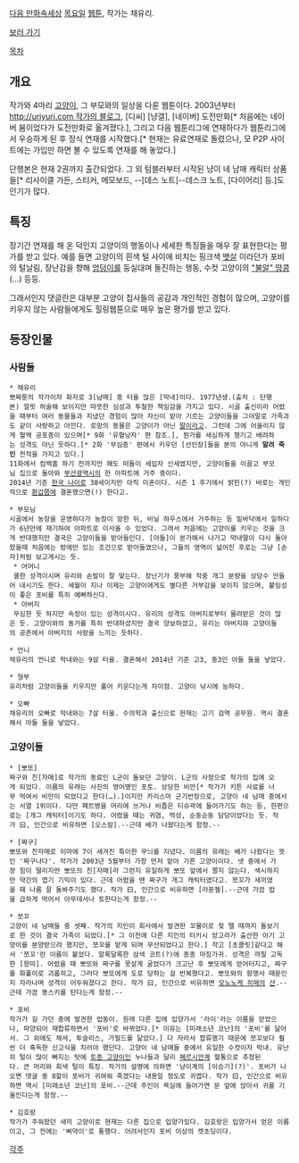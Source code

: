 [[다음 만화속세상]] [[목요일]] [[웹툰]], 작가는 채유리.

[http://cartoon.media.daum.net/webtoon/view/cattoon 보러 가기]

[[목차]]

== 개요 ==
작가와 4마리 [[고양이]], 그 부모와의 일상을 다룬 웹툰이다. 2003년부터 [[http://uriyuri.com 작가의 블로그]], [디씨] [냥갤], [네이버] 도전만화[* 처음에는 네이버 붐이었다가 도전만화로 옮겨졌다.], 그리고 다음 웹툰리그에 연재하다가 웹툰리그에서 우승하게 된 후 정식 연재를 시작했다.[* 현재는 유료연재로 돌렸으나, 모 P2P 사이트에는 가입만 하면 볼 수 있도록 연재를 해 놓았다.]

단행본은 현재 2권까지 출간되었다. 그 외 텀블러부터 시작된 냥이 네 남매 캐릭터 상품들[* 리사이클 가든, 스티커, 메모보드, --[데스 노트]--데스크 노트, [다이어리] 등.]도 인기가 많다.

== 특징 ==
장기간 연재를 해 온 덕인지 고양이의 행동이나 세세한 특징들을 매우 잘 표현한다는 평가를 받고 있다. 예를 들면 고양이의 흰색 털 사이에 비치는 핑크색 [[뱃살]] 이라던가 포비의 털날림, 장난감을 향해 [[엉덩이]]를 둥실대며 돌진하는 행동, 수컷 고양이의 [["불알" 땅콩]](…) 등등.

그래서인지 댓글란은 대부분 고양이 집사들의 공감과 개인적인 경험이 많으며, 고양이를 키우지 않는 사람들에게도 힐링웹툰으로 매우 높은 평가를 받고 있다.

== 등장인물 ==
=== 사람들 ===
 * 채유리
 뽀짜툰의 작가이자 화자로 3[남매] 중 터울 많은 [막내]이다. 1977년생.(출처 : 단행본) 얼핏 허술해 보이지만 따뜻한 심성과 투철한 책임감을 가지고 있다. 시골 출신이라 어렸을 때부터 여러 동물들과 지냈던 경험이 많아 자신이 맡아 기르는 고양이들을 그야말로 가족과도 같이 사랑하고 아낀다. 로망의 동물은 고양이가 아닌 [[말(동물)|말]]이라고. 그런데 그에 어울리지 않게 혈액 공포증이 있으며[* 9화 '유혈낭자' 편 참조.], 뭔가를 세심하게 챙기고 배려하는 성격도 아닌 듯하다.[* 2화 '무심증' 편에서 키우던 [선인장]들을 본의 아니게 '''말려 죽인''' 전적을 가지고 있다.]
 11화에서 컴백홈 하기 전까지만 해도 떠돌이 세입자 신세였지만, 고양이들을 이끌고 부모님 집으로 돌아와 [[부산광역시]]의 한 아파트에 거주 중이다.
 2014년 기준 [[한국 나이]]로 38세이지만 아직 미혼이다. 시즌 1 후기에서 밝힌(?) 바로는 개인적으로 [[환갑]]쯤에 결혼했으면(!) 한다고.

 * 부모님
 시골에서 농장을 운영하다가 농장이 망한 뒤, 비닐 하우스에서 거주하는 등 밑바닥에서 일하다가 6년만에 재기하여 아파트로 이사올 수 있었다. 그래서 처음에는 고양이를 키우는 것을 크게 반대했지만 결국은 고양이들을 받아들인다. [아들]이 분가해서 나가고 막내딸이 다시 돌아왔을때 처음에는 방에만 있는 조건으로 받아들였으나, 그들의 영역이 넓어진 후로는 그냥 [손자]처럼 보고계시는 듯.
  * 어머니
  쿨한 성격이시며 유리와 손발이 잘 맞는다. 장난기가 풍부해 작중 개그 분량을 상당수 만들어 내시기도 한다. 세월이 지나 이제는 고양이에게도 별다른 거부감을 보이지 않으며, 붙임성이 좋은 포비를 특히 예뻐하신다.
  * 아버지
  무심한 듯 하지만 속정이 있는 성격이시다. 유리의 성격도 아버지로부터 물려받은 것이 많은 듯. 고양이와의 동거를 특히 반대하셨지만 결국 양보하셨고, 유리는 아버지와 고양이들의 공존에서 아버지의 사랑을 느끼는 듯하다.

 * 언니
 채유리의 언니로 막내와는 9살 터울. 결혼해서 2014년 기준 고3, 중3인 아들 둘을 낳았다.

 * 형부
 유리처럼 고양이들을 키우지만 풀어 키운다는게 차이점. 고양이 낚시에 능하다.

 * 오빠
 채유리의 오빠로 막내와는 7살 터울. 수의학과 출신으로 현재는 고기 검역 공무원. 역시 결혼해서 아들 둘을 낳았다.

=== 고양이들 ===
 * [뽀또]
 짜구와 친[자매]로 작가의 동료인 L군이 돌보던 고양이. L군의 사정으로 작가의 집에 오게 되었다. 이름의 유래는 사진의 영어명인 포토. 상당한 비만[* 작가가 키튼 사료를 너무 먹여서 비만이 되었다고 한다(…).]이지만 카리스마 군기반장으로, 고양이 네 남매 중에서는 서열 1위이다. 다만 페트병을 머리에 쓰거나 비좁은 티슈곽에 들어가기도 하는 등, 한편으로는 [개그 캐릭터]이기도 하다. 어렸을 때는 귀염, 먹성, 순둥순둥 담당이었다는 듯. 작가 曰, 인간으로 비유하면 [오스칼].--근데 배가 나왔다는게 함정.--

 * [짜구]
 뽀또와 친자매로 이마에 7이 새겨진 특이한 무늬를 지녔다. 이름의 유래는 배가 나왔다는 뜻인 '짜구나다'. 작가가 2003년 5월부터 가장 먼저 맡아 기른 고양이이다. 넷 중에서 가장 힘이 딸리지만 뽀또의 친[자매]라 그런지 유일하게 뽀또 앞에서 쫄지 않는다. 섹시하지만 약간의 엽기 기믹이 있다. 근데 어렸을 땐 짜구가 개그 캐릭터였다고. 쪼꼬가 새끼였을 때 나름 잘 돌봐주기도 했다. 작가 曰, 인간으로 비유하면 [라푼젤].--근데 가끔 밥을 급하게 먹어서 아무데서나 토한다는게 함정.--

 * 쪼꼬
 고양이 네 남매들 중 셋째. 작가의 지인이 회사에서 발견한 꼬물이로 젖 뗄 때까지 돌보기로 한 것이 결국 가족이 되었다.[* 그 이전에 다른 지인의 터키시 앙고라가 출산한 아기 고양이를 분양받으려 했지만, 쪼꼬를 맡게 되며 무산되었다고 한다.] 작고 [초콜릿]같다고 해서 '쪼꼬'란 이름이 붙었다. 알록달록한 삼색 코트(?)에 종종 마징가귀. 성격은 까칠 고독한 [왕따]. 어렸을 때 뽀또와 짜구를 못살게 굴었다가 크고난 후 뽀또에게 얻어터지고, 짜구를 화풀이로 괴롭히고, 그러다 뽀또에게 도로 당하는 걸 반복했다고. 뽀또와의 항쟁사 때문인지 자라나며 성격이 어두워졌다고 한다. 작가 曰, 인간으로 비유하면 [[모노노케 히메]]의 [[산]].--근데 가끔 똥스키를 탄다는게 함정.--

 * 포비
 작가가 길 가던 중에 발견한 업둥이. 원래 다른 집에 입양가서 '라이'라는 이름을 얻었으나, 파양되어 재합류하면서 '포비'로 바뀌었다.[* 이유는 [미래소년 코난]의 '포비'를 닮아서. 그 외에도 체셔, 투슬리스, 가필드를 닮았다.] 다 자라서 합류했기 때문에 쪼꼬보다 훨씬 더 혹독한 신고식을 치러야 했단다. 고양이 네 남매들 중에서 유일한 수컷이자 막내. 유난히 털이 많이 빠지는 탓에 [[토종 고양이]]인 누나들과 달리 [[페르시안]]계 혈통으로 추정된다. 큰 머리와 회색 털이 특징. 작가의 설명에 의하면 '냥이계의 [이승기](?)'. 포비가 나오면 댓글 중 8할이 포비가 귀여워 죽겠다는 내용일 정도로 귀엽다. 작가 曰, 인간으로 비유하면 역시 [미래소년 코난]의 포비.--근데 주인이 욕실에 들어가면 문 앞에 앉아서 귀를 기울인다는게 함정.--

 * 김호랑
 작가가 주워왔던 새끼 고양이로 현재는 다른 집으로 입양가있다. 김호랑은 입양가서 얻은 이름이고, 그 전에는 '삐약이'로 통했다. 어려서인지 포비 이상의 캣초딩이다.

[[각주]]
